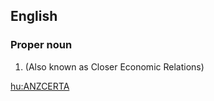 ==English==
{{wikipedia}}

===Proper noun===
{{en-proper noun}}

# {{lb|en|economics}} {{initialism of|[[Australia]] [[New Zealand]] [[closer|Closer]] [[economic|Economic]] [[relation|Relations]] [[trade|Trade]] [[agreement|Agreement]]|lang=en}} (Also known as Closer Economic Relations)

[[hu:ANZCERTA]]